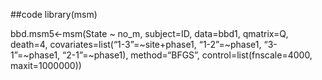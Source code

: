 ##code 
library(msm)

bbd.msm5<-msm(State ~ no_m, subject=ID, data=bbd1, qmatrix=Q, death=4, covariates=list("1-3"=~site+phase1, "1-2"=~phase1, "3-1"=~phase1, "2-1"=~phase1), method="BFGS", control=list(fnscale=4000, maxit=1000000))
